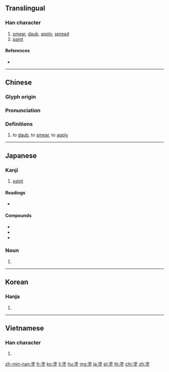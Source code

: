 {{character info/new}}
{{also|凃|涂}}
==Translingual==

===Han character===
{{Han char|rn=32|rad=土|as=10|sn=13|four=38104|canj=EDG|ids=⿱涂土}}

# [[smear]], [[daub]], [[apply]], [[spread]]
# [[paint]]

====References====
* {{Han ref|kx=0235.200|dkj=05338|dj=0473.120|hdz=10474.080|uh=5857|ud=22615|bh=B6EE|bd=46830}}

----

==Chinese==
{{zh-forms|s=涂}}

===Glyph origin===
{{Han etym}}

===Pronunciation===
{{zh-pron
|m=tú
|c=tou4
|h=pfs=
|md=
|mn=tô͘/thô͘
|w=
|mc=y
|oc=y
|cat=v
}}

===Definitions===
{{zh-hanzi}}

# to [[daub]], to [[smear]], to [[apply]]

----

==Japanese==

===Kanji===
{{ja-kanji|grade=c|rs=土10}}

# [[paint]]

====Readings====
* {{ja-readings|on=[[と]] (to)|kun=[[ぬる]] (nuru), [[どろ]] (doro), [[まみれる]] (mamireru)}}

====Compounds====
{{top2}}
* {{ja-r|塗装|とそう}}
* {{ja-r|塗料|とりょう}}
* {{ja-r|糊塗|こと}}
{{bottom}}

===Noun===
{{ja-noun|ぬり}}

# {{alternative spelling of|塗り|lang=ja}}

----

==Korean==

===Hanja===
{{ko-hanja|hangeul=도|rv=do|mr=to}}

# {{defn|lang=ko|sort=土10}}

----

==Vietnamese==

===Han character===
{{vi-hantu|[[đồ]]|rs=土10}}

# {{defn|lang=vi|sort=土10}}

[[zh-min-nan:塗]]
[[fr:塗]]
[[ko:塗]]
[[li:塗]]
[[hu:塗]]
[[mg:塗]]
[[ja:塗]]
[[pl:塗]]
[[th:塗]]
[[chr:塗]]
[[zh:塗]]